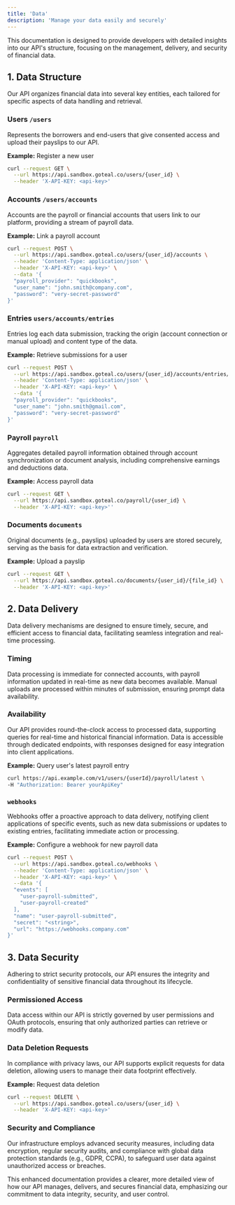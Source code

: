 ```yaml
---
title: 'Data'
description: 'Manage your data easily and securely'
---
```

This documentation is designed to provide developers with detailed insights into our API's structure, focusing on the management, delivery, and security of financial data.

## 1. Data Structure

Our API organizes financial data into several key entities, each tailored for specific aspects of data handling and retrieval.

### Users `/users`

Represents the borrowers and end-users that give consented access and upload their payslips to our API.

**Example:** Register a new user
```bash
curl --request GET \
  --url https://api.sandbox.goteal.co/users/{user_id} \
  --header 'X-API-KEY: <api-key>'
```

### Accounts `/users/accounts`

Accounts are the payroll or financial accounts that users link to our platform, providing a stream of payroll data.

**Example:** Link a payroll account
```bash
curl --request POST \
  --url https://api.sandbox.goteal.co/users/{user_id}/accounts \
  --header 'Content-Type: application/json' \
  --header 'X-API-KEY: <api-key>' \
  --data '{
  "payroll_provider": "quickbooks",
  "user_name": "john.smith@company.com",
  "password": "very-secret-password"
}'
```

### Entries `users/accounts/entries`

Entries log each data submission, tracking the origin (account connection or manual upload) and content type of the data.

**Example:** Retrieve submissions for a user
```bash
curl --request POST \
  --url https://api.sandbox.goteal.co/users/{user_id}/accounts/entries/connections \
  --header 'Content-Type: application/json' \
  --header 'X-API-KEY: <api-key>' \
  --data '{
  "payroll_provider": "quickbooks",
  "user_name": "john.smith@gmail.com",
  "password": "very-secret-password"
}'
```

### Payroll `payroll`

Aggregates detailed payroll information obtained through account synchronization or document analysis, including comprehensive earnings and deductions data.

**Example:** Access payroll data
```bash
curl --request GET \
  --url https://api.sandbox.goteal.co/payroll/{user_id} \
  --header 'X-API-KEY: <api-key>''
```

### Documents `documents`

Original documents (e.g., payslips) uploaded by users are stored securely, serving as the basis for data extraction and verification.

**Example:** Upload a payslip
```bash
curl --request GET \
  --url https://api.sandbox.goteal.co/documents/{user_id}/{file_id} \
  --header 'X-API-KEY: <api-key>'
```

## 2. Data Delivery

Data delivery mechanisms are designed to ensure timely, secure, and efficient access to financial data, facilitating seamless integration and real-time processing.

### Timing

Data processing is immediate for connected accounts, with payroll information updated in real-time as new data becomes available. Manual uploads are processed within minutes of submission, ensuring prompt data availability.

### Availability

Our API provides round-the-clock access to processed data, supporting queries for real-time and historical financial information. Data is accessible through dedicated endpoints, with responses designed for easy integration into client applications.

**Example:** Query user's latest payroll entry
```bash
curl https://api.example.com/v1/users/{userId}/payroll/latest \
-H "Authorization: Bearer yourApiKey"
```

### `webhooks`

Webhooks offer a proactive approach to data delivery, notifying client applications of specific events, such as new data submissions or updates to existing entries, facilitating immediate action or processing.

**Example:** Configure a webhook for new payroll data
```bash
curl --request POST \
  --url https://api.sandbox.goteal.co/webhooks \
  --header 'Content-Type: application/json' \
  --header 'X-API-KEY: <api-key>' \
  --data '{
  "events": [
    "user-payroll-submitted",
    "user-payroll-created"
  ],
  "name": "user-payroll-submitted",
  "secret": "<string>",
  "url": "https://webhooks.company.com"
}'
```

## 3. Data Security

Adhering to strict security protocols, our API ensures the integrity and confidentiality of sensitive financial data throughout its lifecycle.

### Permissioned Access

Data access within our API is strictly governed by user permissions and OAuth protocols, ensuring that only authorized parties can retrieve or modify data. 

### Data Deletion Requests

In compliance with privacy laws, our API supports explicit requests for data deletion, allowing users to manage their data footprint effectively.

**Example:** Request data deletion
```bash
curl --request DELETE \
  --url https://api.sandbox.goteal.co/users/{user_id} \
  --header 'X-API-KEY: <api-key>'
```

### Security and Compliance

Our infrastructure employs advanced security measures, including data encryption, regular security audits, and compliance with global data protection standards (e.g., GDPR, CCPA), to safeguard user data against unauthorized access or breaches.

This enhanced documentation provides a clearer, more detailed view of how our API manages, delivers, and secures financial data, emphasizing our commitment to data integrity, security, and user control.